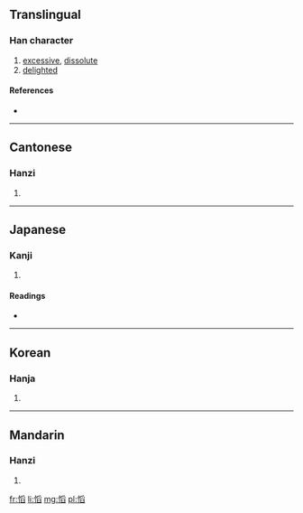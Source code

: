 ==Translingual==

===Han character===
{{Han char|rn=61|rad=心|as=10|sn=13|four=9207<sub>7</sub>|canj=心月竹X (PBHX)}}

# [[excessive]], [[dissolute]]
# [[delighted]]

====References====
* {{Han ref|kx=0397.220|dkj=11044|dj=0736.150|hdz=42338.040|uh=6146|ud=24902|bh=DD6D|bd=56685}}

----

==Cantonese==

===Hanzi===
{{yue-hanzi|jyut=|y=tou1}}

# {{defn|Cantonese|sort=心10}}

----

==Japanese==

===Kanji===
{{ja-kanji|grade=|rs=心10}}

# {{defn|Japanese|sort=心10}}

====Readings====
* {{ja-readings|on=[[とう]] (tō)|kun=[[よろこぶ]] (yorokobu)}}

----

==Korean==

===Hanja===
{{ko-hanja|hangeul=도|eumhun=|rv=do|mr=to|y=to}}

# {{defn|Korean|sort=心10}}

----

==Mandarin==

===Hanzi===
{{cmn-hanzi|pin=[[qiè]] ([[qie4]]), [[tāo]] ([[tao1]])|wg=ch'ieh<sup>4</sup>, t'ao<sup>1</sup>}}

# {{defn|Mandarin|sort=心10}}

[[fr:慆]]
[[li:慆]]
[[mg:慆]]
[[pl:慆]]